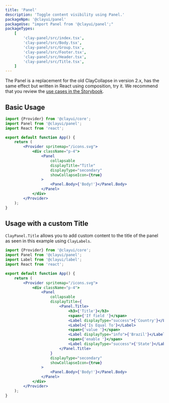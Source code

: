 ```yaml
---
title: 'Panel'
description: 'Toggle content visibility using Panel.'
packageNpm: '@clayui/panel'
packageUse: "import Panel from '@clayui/panel';"
packageTypes:
    [
        'clay-panel/src/index.tsx',
        'clay-panel/src/Body.tsx',
        'clay-panel/src/Group.tsx',
        'clay-panel/src/Footer.tsx',
        'clay-panel/src/Header.tsx',
        'clay-panel/src/Title.tsx',
    ]
---
```


The Panel is a replacement for the old ClayCollapse in version 2.x, has the same effect but written in React using composition, try it. We recommend that you review the [use cases in the Storybook](https://storybook.clayui.com/?path=/story/design-system-components-panel--default).

## Basic Usage

```jsx preview
import {Provider} from '@clayui/core';
import Panel from '@clayui/panel';
import React from 'react';

export default function App() {
	return (
		<Provider spritemap="/icons.svg">
			<div className="p-4">
				<Panel
					collapsable
					displayTitle="Title"
					displayType="secondary"
					showCollapseIcon={true}
				>
					<Panel.Body>{'Body!'}</Panel.Body>
				</Panel>
			</div>
		</Provider>
	);
}
```

## Usage with a custom Title

`ClayPanel.Title` allows you to add custom content to the title of the panel as seen in this example using `ClayLabels`.

```jsx preview
import {Provider} from '@clayui/core';
import Panel from '@clayui/panel';
import Label from '@clayui/label';
import React from 'react';

export default function App() {
	return (
		<Provider spritemap="/icons.svg">
			<div className="p-4">
				<Panel
					collapsable
					displayTitle={
						<Panel.Title>
							<h3>{'Title'}</h3>
							<span>{'If field '}</span>
							<Label displayType="success">{'Country'}</Label>
							<Label>{'Is Equal To'}</Label>
							<span>{'value '}</span>
							<Label displayType="info">{'Brazil'}</Label>
							<span>{'enable '}</span>
							<Label displayType="success">{'State'}</Label>
						</Panel.Title>
					}
					displayType="secondary"
					showCollapseIcon={true}
				>
					<Panel.Body>{'Body!'}</Panel.Body>
				</Panel>
			</div>
		</Provider>
	);
}
```
